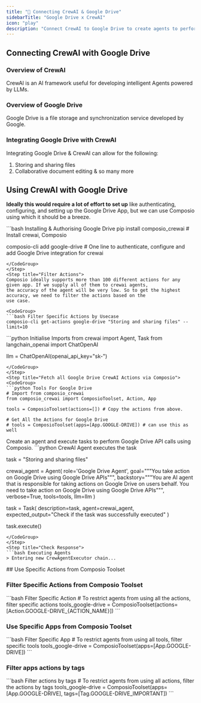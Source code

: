 ```yaml
---
title: "🚀 Connecting CrewAI & Google Drive"
sidebarTitle: "Google Drive x CrewAI"
icon: "play"
description: "Connect CrewAI to Google Drive to create agents to perform tasks using natural language"
---
```


## Connecting CrewAI with Google Drive

### Overview of CrewAI

CrewAI is an AI framework useful for developing intelligent Agents powered by LLMs.

### Overview of Google Drive

Google Drive is a file storage and synchronization service developed by Google.

### Integrating Google Drive with CrewAI

Integrating Google Drive & CrewAI can allow for the following:

1. Storing and sharing files
2. Collaborative document editing
& so many more

## Using CrewAI with Google Drive

<Steps>
<Step title="Setting Up the Environment">

**Ideally this would require a lot of effort to set up** like authenticating, configuring, and setting up the Google Drive App, but we can use Composio using which it should be a breeze.

<CodeGroup>
```bash Installing & Authorising Google Drive
pip install composio_crewai # Install crewai, Composio 

composio-cli add google-drive # One line to authenticate, configure and add Google Drive integration for crewai
```
</CodeGroup>
</Step>
<Step title="Filter Actions">
Composio ideally supports more than 100 different actions for any given app. If we supply all of them to crewai agents, 
the accuracy of the agent will be very low. So to get the highest accuracy, we need to filter the actions based on the 
use case.

<CodeGroup>
```bash Filter Specific Actions by Usecase
composio-cli get-actions google-drive "Storing and sharing files" --limit=10
```
</CodeGroup>

</Step>
<Step title="Import Base Packages">

<CodeGroup>
```python Initialise Imports
from crewai import Agent, Task
from langchain_openai import ChatOpenAI

llm = ChatOpenAI(openai_api_key="sk-<OPENAI KEY>")
```
</CodeGroup>
</Step>
<Step title="Fetch all Google Drive CrewAI Actions via Composio">
<CodeGroup>
```python Tools For Google Drive
# Import from composio_crewai
from composio_crewai import ComposioToolset, Action, App

tools = ComposioToolset(actions=[]) # Copy the actions from above. 

# Get All the Actions for Google Drive
# tools = ComposioToolset(apps=[App.GOOGLE-DRIVE]) # can use this as well
```
</CodeGroup>
</Step>
<Step title="Execute the Agent">
Create an agent and execute tasks to perform Google Drive API calls using Composio. 
<CodeGroup>
```python CrewAI Agent executes the task

task = "Storing and sharing files"

crewai_agent = Agent(
    role='Google Drive Agent',
    goal="""You take action on Google Drive using Google Drive APIs""",
    backstory="""You are AI agent that is responsible for taking actions on Google Drive on users behalf. You need to take action on Google Drive using Google Drive APIs""",
    verbose=True,
    tools=tools,
    llm=llm
)

task = Task(
    description=task,
    agent=crewai_agent,
    expected_output="Check if the task was successfully executed"
)

task.execute()
```
</CodeGroup>
</Step>
<Step title="Check Response">
```bash Executing Agents
> Entering new CrewAgentExecutor chain...
```
</Step>
</Steps>
## Use Specific Actions from Composio Toolset

### Filter Specific Actions from Composio Toolset

<CodeGroup>
```bash Filter Specific Action
# To restrict agents from using all the actions, filter specific actions
tools_google-drive = ComposioToolset(actions=[Action.GOOGLE-DRIVE_{ACTION_NAME}])
```
</CodeGroup>

### Use Specific Apps from Composio Toolset
<CodeGroup>
```bash Filter Specific App
# To restrict agents from using all tools, filter specific tools
tools_google-drive = ComposioToolset(apps=[App.GOOGLE-DRIVE])
```
</CodeGroup>

### Filter apps actions by tags 
<CodeGroup>
```bash Filter actions by tags
# To restrict agents from using all actions, filter the actions by tags
tools_google-drive = ComposioToolset(apps=[App.GOOGLE-DRIVE], tags=[Tag.GOOGLE-DRIVE_IMPORTANT])
```
</CodeGroup>
